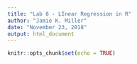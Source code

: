 ```yaml
---
title: "Lab 8 - LInear Regression in R"
author: "Jamie K. Miller"
date: "November 23, 2018"
output: html_document
---
```


```r
knitr::opts_chunk$set(echo = TRUE)
```
